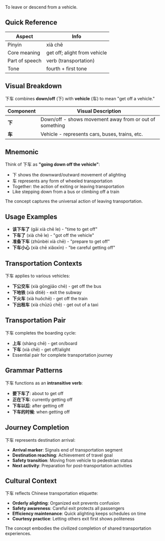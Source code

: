 To leave or descend from a vehicle.

## Quick Reference

| Aspect         | Info                         |
| -------------- | ---------------------------- |
| Pinyin         | xià chē                      |
| Core meaning   | get off; alight from vehicle |
| Part of speech | verb (transportation)        |
| Tone           | fourth + first tone          |

## Visual Breakdown

下车 combines **down/off** (下) with **vehicle** (车) to mean "get off a vehicle."

| Component | Visual Description                                      |
| --------- | ------------------------------------------------------- |
| **下**    | Down/off - shows movement away from or out of something |
| **车**    | Vehicle - represents cars, buses, trains, etc.          |

## Mnemonic

Think of 下车 as **"going down off the vehicle"**:

- 下 shows the downward/outward movement of alighting
- 车 represents any form of wheeled transportation
- Together: the action of exiting or leaving transportation
- Like stepping down from a bus or climbing off a train

The concept captures the universal action of leaving transportation.

## Usage Examples

- **该下车了** (gāi xià chē le) - "time to get off"
- **下车了** (xià chē le) - "got off the vehicle"
- **准备下车** (zhǔnbèi xià chē) - "prepare to get off"
- **下车小心** (xià chē xiǎoxīn) - "be careful getting off"

## Transportation Contexts

下车 applies to various vehicles:

- **下公交车** (xià gōngjiāo chē) - get off the bus
- **下地铁** (xià dìtiě) - exit the subway
- **下火车** (xià huǒchē) - get off the train
- **下出租车** (xià chūzū chē) - get out of a taxi

## Transportation Pair

下车 completes the boarding cycle:

- **上车** (shàng chē) - get on/board
- **下车** (xià chē) - get off/alight
- Essential pair for complete transportation journey

## Grammar Patterns

下车 functions as an **intransitive verb**:

- **要下车了**: about to get off
- **正在下车**: currently getting off
- **下车以后**: after getting off
- **下车的时候**: when getting off

## Journey Completion

下车 represents destination arrival:

- **Arrival marker**: Signals end of transportation segment
- **Destination reaching**: Achievement of travel goal
- **Safety transition**: Moving from vehicle to pedestrian status
- **Next activity**: Preparation for post-transportation activities

## Cultural Context

下车 reflects Chinese transportation etiquette:

- **Orderly alighting**: Organized exit prevents confusion
- **Safety awareness**: Careful exit protects all passengers
- **Efficiency maintenance**: Quick alighting keeps schedules on time
- **Courtesy practice**: Letting others exit first shows politeness

The concept embodies the civilized completion of shared transportation experiences.
